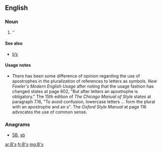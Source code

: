 {{also|.bs|b's|B's|bs|Bs|BS|B.S.|B. S.|␈|฿s|฿'s}}
==English==

===Noun===
{{head|en|plural|head=[[B]][[’s]]}}

# ''{{plural of|B}}

====See also====
* [[b's|b’s]]

====Usage notes====
* There has been some difference of opinion regarding the use of apostrophes in the pluralization of references to letters as symbols.  ''New Fowler's Modern English Usage'' after noting that the usage fashion has changed states at page 602, "But after letters an apostrophe is obligatory."    The 15th edition of ''The Chicago Manual of Style'' states at paragraph 7.16, "To avoid confusion, lowercase letters ... form the plural with an apostrophe and an s".  The ''Oxford Style Manual'' at page 116 advocates the use of common sense.

===Anagrams===
* [[SB#English|SB]], [[sb#English|sb]]

[[ar:B's]]
[[fr:B's]]
[[mg:B's]]